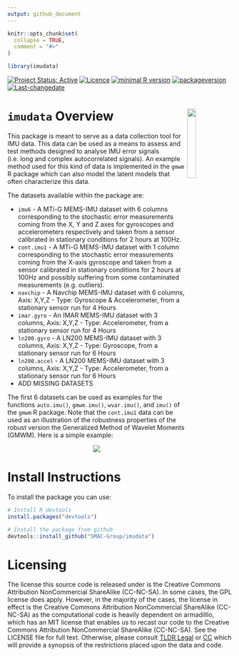 ```yaml
---
output: github_document
---
```


<!-- README.md is generated from README.Rmd. Please edit that file -->

```r
knitr::opts_chunk$set(
  collapse = TRUE,
  comment = "#>"
)

library(imudata)
```

<!--[![Travis-CI Build Status](https://travis-ci.org/SMAC-Group/imudata.svg?branch=master)](https://travis-ci.org/SMAC-Group/imudata)-->
[![Project Status: Active](http://www.repostatus.org/badges/latest/active.svg)](http://www.repostatus.org/#active)
[![Licence](https://img.shields.io/badge/licence-CC BY--NC--SA 4.0-blue.svg)](https://www.gnu.org/licenses/gpl-3.0.en.html)
[![minimal R version](https://img.shields.io/badge/R%3E%3D-3.4.0-6666ff.svg)](https://cran.r-project.org/)
[![packageversion](https://img.shields.io/badge/Package%20version-0.1.0-orange.svg?style=flat-square)](commits/develop)
[![Last-changedate](https://img.shields.io/badge/last%20change-`r gsub('-', '--', Sys.Date())`-yellowgreen.svg)](/commits/master)

# `imudata` Overview <a href="https://smac-group.com/"><img src="man/figures/logo.png" align="right" style="width: 20%; height: 20%"/></a>

This package is meant to serve as a data collection tool for IMU data. This data can be used as a means to assess and test methods designed to analyse IMU error signals (i.e. long and complex autocorrelated signals). An example method used for this kind of data is implemented in the `gmwm` R package which can also model the latent models that often characterize this data.

The datasets available within the package are:

* `imu6` - A MTi-G MEMS-IMU dataset with 6 columns corresponding to the stochastic error measurements coming from the X, Y and Z axes for gyroscopes and accelerometers respectively and taken from a sensor calibrated in stationary conditions for 2 hours at 100Hz.
* `cont.imu1` - A MTi-G MEMS-IMU dataset with 1 column corresponding to the stochastic error measurements coming from the X-axis gyroscope and taken from a sensor calibrated in stationary conditions for 2 hours at 100Hz and possibly suffering from some contaminated measurements (e.g. outliers).
* `navchip` -  A Navchip MEMS-IMU dataset with 6 columns, Axis: X,Y,Z - Type: Gyroscope & Accelerometer, from a stationary sensor run for 4 Hours
* `imar.gyro` - An IMAR MEMS-IMU dataset with 3 columns, Axis: X,Y,Z - Type: Accelerometer, from a stationary sensor run for 4 Hours
* `ln200.gyro` - A LN200 MEMS-IMU dataset with 3 columns, Axis: X,Y,Z - Type: Gyroscope, from a stationary sensor run for 6 Hours
* `ln200.accel` - A LN200 MEMS-IMU dataset with 3 columns, Axis: X,Y,Z - Type: Accelerometer, from a stationary sensor run for 6 Hours
* ADD MISSING DATASETS

The first 6 datasets can be used as examples for the functions `auto.imu()`, `gmwm.imu()`, `wvar.imu()`, and `imu()` of the `gmwm` R package. Note that the `cont.imu1` data can be used as an illustration of the robustness properties of the robust version the Generalized Method of Wavelet Moments (GMWM). Here is a simple example:


<center>
![](https://raw.githubusercontent.com/smac-group/imudata/master/img/demo.gif)
</center>

       
# Install Instructions

To install the package you can use:

```r
# Install R devtools
install.packages("devtools")

# Install the package from github
devtools::install_github("SMAC-Group/imudata")
```

# Licensing

The license this source code is released under is the Creative Commons Attribution NonCommercial ShareAlike (CC-NC-SA). In some cases, the GPL license does apply. However, in the majority of the cases, the license in effect is the Creative Commons Attribution NonCommercial ShareAlike (CC-NC-SA) as the computational code is heavily dependent on armadilllo, which has an MIT license that enables us to recast our code to the Creative Commons Attribution NonCommercial ShareAlike (CC-NC-SA). See the LICENSE file for full text. Otherwise, please consult [TLDR Legal](https://tldrlegal.com/license/creative-commons-attribution-noncommercial-sharealike-(cc-nc-sa)) or [CC](https://creativecommons.org/licenses/by-nc-sa/4.0/#) which will provide a synopsis of the restrictions placed upon the data and code.
